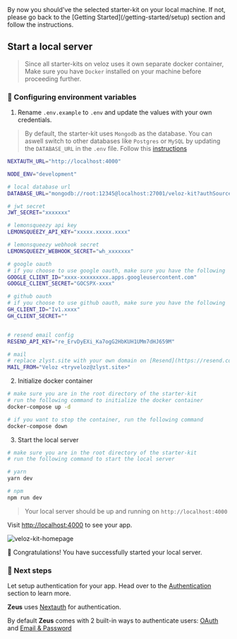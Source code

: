 
<Callout emoji="💡">
  By now you should've the selected starter-kit on your local machine. If not,
  please go back to the [Getting Started](/getting-started/setup) section and
  follow the instructions.
</Callout>

## Start a local server

> Since all starter-kits on veloz uses it own separate docker container, Make sure you have `Docker` installed on your machine before proceeding further.

### 📝 Configuring environment variables

1. Rename `.env.example` to `.env` and update the values with your own credentials.

> By default, the starter-kit uses `Mongodb` as the database. You can aswell switch to other databases like `Postgres` or `MySQL` by updating the `DATABASE_URL` in the `.env` file. Follow this [instructions](/zeus/database)

```bash .env
NEXTAUTH_URL="http://localhost:4000"

NODE_ENV="development"

# local database url
DATABASE_URL="mongodb://root:12345@localhost:27001/veloz-kit?authSource=admin"

# jwt secret
JWT_SECRET="xxxxxxx"

# lemonsqueezy api key
LEMONSQUEEZY_API_KEY="xxxxx.xxxxx.xxxx"

# lemonsqueezy webhook secret
LEMONSQUEEZY_WEBHOOK_SECRET="wh_xxxxxxx"

# google oauth
# if you choose to use google oauth, make sure you have the following
GOOGLE_CLIENT_ID="xxxx-xxxxxxxxx.apps.googleusercontent.com"
GOOGLE_CLIENT_SECRET="GOCSPX-xxxx"

# github oauth
# if you choose to use github oauth, make sure you have the following
GH_CLIENT_ID="Iv1.xxxx"
GH_CLIENT_SECRET=""


# resend email config
RESEND_API_KEY="re_ErvDyEXi_Ka7ogG2HbKUH1UMm7dHJ659M"

# mail
# replace zlyst.site with your own domain on [Resend](https://resend.com)
MAIL_FROM="Veloz <tryveloz@zlyst.site>"
```

2. Initialize docker container

```bash filename="terminal"
# make sure you are in the root directory of the starter-kit
# run the following command to initialize the docker container
docker-compose up -d

# if you want to stop the container, run the following command
docker-compose down
```

3. Start the local server

```bash filename="terminal"
# make sure you are in the root directory of the starter-kit
# run the following command to start the local server

# yarn
yarn dev

# npm
npm run dev
```

> Your local server should be up and running on `http://localhost:4000`

Visit [http://localhost:4000](http://localhost:4000) to see your app.

![veloz-kit-homepage](/images/screenshots/v-home.png)

🎉 Congratulations! You have successfully started your local server.

### 📝 Next steps

Let setup authentication for your app. Head over to the [Authentication](/zeus/authentication) section to learn more.

**Zeus** uses [Nextauth](https://next-auth.js.org/) for authentication.

By default **Zeus** comes with 2 built-in ways to authenticate users:
[OAuth](/kits/zeus/authentication/oauth) and [Email & Password](/kits/zeus/authentication/email-password)

